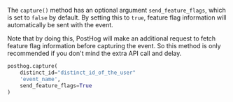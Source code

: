 The `capture()` method has an optional argument `send_feature_flags`, which is set to `false` by default. By setting this to `true`, feature flag information will automatically be sent with the event.

Note that by doing this, PostHog will make an additional request to fetch feature flag information before capturing the event. So this method is only recommended if you don't mind the extra API call and delay.

```python
posthog.capture(
    distinct_id="distinct_id_of_the_user"
    'event_name',
    send_feature_flags=True
)
```
